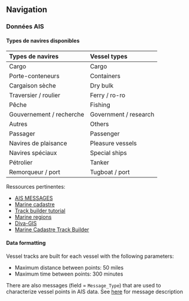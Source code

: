## Navigation

### Données AIS

#### Types de navires disponibles

| Types de navires         | Vessel types          |
| :----------------------- | :-------------------- |
| Cargo                    | Cargo                 |
| Porte-conteneurs         | Containers            |
| Cargaison sèche          | Dry bulk              |
| Traversier / roulier     | Ferry / ro-ro         |
| Pêche                    | Fishing               |
| Gouvernement / recherche | Government / research |
| Autres                   | Others                |
| Passager                 | Passenger             |
| Navires de plaisance     | Pleasure vessels      |
| Navires spéciaux         | Special ships         |
| Pétrolier                | Tanker                |
| Remorqueur / port        | Tugboat / port        |


Ressources pertinentes:

- [AIS MESSAGES](https://www.navcen.uscg.gov/?pageName=AISMessages)
- [Marine cadastre](https://www.marinecadastre.gov/tools/)
- [Track builder tutorial](https://coast.noaa.gov/data/digitalcoast/pdf/track-builder-tutorial.pdf)
- [Marine regions](https://www.marineregions.org/gazetteer.php?p=details&id=62961)
- [Diva-GIS](https://www.diva-gis.org/gdata)
- [Marine Cadastre Track Builder](https://coast.noaa.gov/digitalcoast/tools/track-builder.html)



#### Data formatting

Vessel tracks are built for each vessel with the following parameters:

- Maximum distance between points: 50 miles
- Maximum time between points: 300 minutes

There are also messages (field = `Message_Type`) that are used to characterize vessel points in AIS data. See [here](https://www.navcen.uscg.gov/?pageName=AISMessages) for message description
